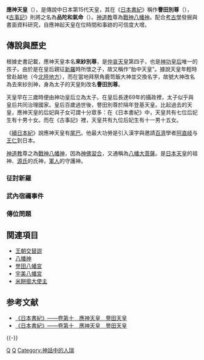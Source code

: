 {{基礎情報 天皇
| 名  =應神天皇
| 代数=第15
| 画像=[[File:Emperor_Ōjin.jpg|200px]]
| 説明=應神帝畫像（出自《[[集古十種|集古十種]]》）
| 前任=[[仲哀天皇|仲哀天皇]]<br />（[[神功皇后|神功皇后（神功天皇）]]）
| 繼任=[[仁德天皇|仁德天皇]]
| 在位=应神天皇元年1月1日 - 应神天皇41年2月15日
| 時代=[[古坟时代|古坟时代]]
| 皇居=輕島豐明宮<br />[[大隅宮|大隅宮]]
| 幼称=
| 別名=譽田天皇<br />譽田別尊<br />譽田別天皇<br />去來紗別尊<br />胎中天皇<br />品陀和氣命<br />大鞆和氣命<br />品太天皇<br />凡牟都和希王
| 出生年=仲哀天皇9年12月14日
| 逝世年=应神天皇41年2月15日
| 没地=
| 陵墓=[[譽田山古墳|譽田御廟山古墳]]
| 子  =[[仁德天皇|仁德天皇]]<br />[[額田大中彥皇子|額田大中彥皇子]]<br />[[大山守皇子|大山守皇子]]<br />[[菟道稚郎子|菟道稚郎子皇子]]<br />[[稚野毛二派皇子|稚野毛二派皇子]]<br />[[隼總別皇子|隼總別皇子]] 其餘多數
| 皇后=[[仲姬命|仲姬命]]
| 父親=[[仲哀天皇|仲哀天皇]]
| 母親=[[神功皇后|神功皇后]]
| 注釈=
|出生地=宇瀰|逝世地=明宮或大隅宮|和風諡號=誉田天皇|皇子=仁徳天皇<br>額田大中彦皇子<br>大山守皇子<br>菟道稚郎子皇子<br>稚野毛二派皇子<br>隼総別皇子|皇女=八田皇女<br>雌鳥皇女<br>草香幡梭皇女 等}}

'''應神天皇'''（{{jpn|j=応神天皇|hg=おうじんてんのう|rm=Ōjin Tennō}}），是傳說中日本第15代天皇，其在《[[日本書紀|日本書紀]]》稱作'''譽田別尊'''（{{jpn|j=誉田別尊|hg=ほむたわけのみこと|rm=Homutawake no mikoto}}），《[[古事記|古事記]]》則將之名為'''品陀和氣命'''（{{jpn|j=品陀和気命|hg=ほむだわけのみこと|rm=Homudawake no mikoto}}）。[[神道教|神道教]]尊為[[戰神|戰神]][[八幡神|八幡神]]。配合[[考古學|考古學]]發掘與書面資料研究，自應神起天皇在位時間和事跡的可信度大增。

== 傳說與歷史 ==
{{see also|神功皇后}}

根據史書記載，應神天皇本名'''來紗別尊'''，是[[仲哀天皇|仲哀天皇]]第四子，也是[[神功皇后|神功皇后]]唯一的孩子。由於是在皇后親征[[新羅|新羅]]時所懷之子，故又稱作“胎中天皇”。據說天皇年輕時曾赴越地（今[[北陸地方|北陸地方]]），而在當地拜祭角鹿笥飯大神並交換名字，故號大神改名為去來紗別神，身為太子的天皇則改名'''譽田別尊'''。

天皇早在三歲時便由神功皇后立為太子。在皇后長達69年的攝政裡，太子似乎與皇后共同治理國家。皇后百歲過世後，譽田別尊於隔年登基天皇。比起過去的天皇，應神天皇的后妃與子女可謂十分眾多：在《日本書紀》中，天皇共有七位后妃生有十男十女。而在《古事記》裡，天皇共有九位后妃生有十一男十五女。

《[[續日本紀|續日本紀]]》說應神天皇有[[尾#人類的尾巴|尾巴]]。他最大功勞是引入漢字與邀請[[百濟|百濟]]學者[[阿直岐|阿直岐]]与[[王仁|王仁]]到日本。

[[神道教|神道教]]尊之為[[戰神|戰神]][[八幡神|八幡神]]，因為[[神佛習合|神佛習合]]，又通稱為[[八幡大菩薩|八幡大菩薩]]。是[[日本天皇|日本天皇]]的祖神、[[源氏|源氏]]的氏神，[[軍人|軍人]]的守護神。

=== 征討新羅 ===

=== 武內宿禰事件 ===

=== 傳位問題 ===

== 関連項目 ==
{{Commonscat|Emperor Ōjin}}
* [[王朝交替説|王朝交替説]]
* [[八幡神|八幡神]]
* [[誉田八幡宮|誉田八幡宮]]
* [[宇美八幡宮|宇美八幡宮]]
* [[米餅搗大使主|米餅搗大使主]]
== 参考文献 ==
* [http://miko.org/~uraki/kuon/furu/text/syoki/syoki10.htm 《日本書紀》——卷第十　應神天皇　譽田天皇] {{Wayback|url=http://miko.org/~uraki/kuon/furu/text/syoki/syoki10.htm |date=20080623220838 }}
* [http://miko.org/~uraki/kuon/furu/text/syoki/syoki10.htm 《日本書紀》——卷第十　應神天皇　譽田天皇] {{Wayback|url=http://miko.org/~uraki/kuon/furu/text/syoki/syoki10.htm |date=20080623220838 }}

{{-}}
{{日本天皇|[[神功皇后|神功皇后]]|[[仁德天皇|仁德天皇]]}}
{{日本历代天皇}}

{{Authority control}}
[[Category:古墳時代天皇|Q]]
[[Category:筑前國出身人物|Q]]
[[Category:神話中的人瑞|Category:神話中的人瑞]]